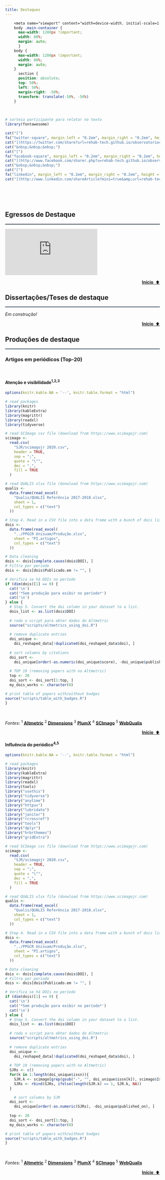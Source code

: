 ```yaml
---
title: Destaques
---
```



<!--script for computer/mobile devices-->
```css
    <meta name="viewport" content="width=device-width, initial-scale=1.0">
    body .main-container {
      max-width: 1280px !important;
      width: 80%;
      margin: auto;
      }
    body {
      max-width: 1280px !important;
      width: 80%;
      margin: auto;
    }
      section {
      position: absolute;
      top: 50%;
      left: 50%;
      margin-right: -50%;
      transform: translate(-50%, -50%)
    }
```

<!--script for narrow margins-->
<style type="text/css">
div.main-container {
  max-width: 1800px;
  margin-left: auto;
  margin-right: auto;
}
</style>

<!--script for inserting LOGO ABOVE THE TOC-->
<script>
  $(document).ready(function() {
    $('#TOC').parent().prepend('<div id=\"nav_logo\"><img src="Images/PPGCR.png"></div>');
  });
</script>
<style>
#nav_logo {
  width: 100%;
  margin-top: 20px;
}
</style>

<br>

<!--script for sharing-->
<p align="right">
```r
# sorteia participante para relatar no texto
library(fontawesome)

cat("[")
fa("twitter-square", margin_left = "0.2em", margin_right = "0.2em", height = "2em", width = "2em")
cat("](https://twitter.com/share?url=rehab-tech.github.io/observatoriocr/)")
cat("&nbsp;&nbsp;&nbsp;")
cat("[")
fa("facebook-square", margin_left = "0.2em", margin_right = "0.2em", height = "2em", width = "2em")
cat("](http://www.facebook.com/sharer.php?u=rehab-tech.github.io/observatoriocr/)")
cat("&nbsp;&nbsp;&nbsp;")
cat("[")
fa("linkedin", margin_left = "0.2em", margin_right = "0.2em", height = "2em", width = "2em")
cat("](http://www.linkedin.com/shareArticle?mini=true&amp;url=rehab-tech.github.io/observatoriocr/)")
```
</p>

<br>
<br>
<br>

## **Egressos de Destaque** {#egressos-destaque}

<!--script for generating HORIZONTAL LINE-->
<hr style="height:2px;border-width:0;color:#2C3E50;background-color:#2C3E50">

<div class="sizer" text-align:"center">
  <div class="embed-responsive embed-responsive-16by9">
    <iframe class="embed-responsive-item" src="https://www.youtube.com/embed/76131bUiBxs" frameborder="0" allow="accelerometer; autoplay; clipboard-write; encrypted-media; gyroscope; picture-in-picture" allowfullscreen>
    </iframe>
  </div>
</div>

<a style="float:right" href="#top"><b>Início &nbsp;</b>⬆️</a>

<br>

## **Dissertações/Teses de destaque** {#TCC-destaque}

<!--script for generating HORIZONTAL LINE-->
<hr style="height:2px;border-width:0;color:#2C3E50;background-color:#2C3E50">

*Em construção!*

<a style="float:right" href="#top"><b>Início &nbsp;</b>⬆️</a>

<br>

## **Produções de destaque** {#produtos-destaque}

<!--script for generating HORIZONTAL LINE-->
<hr style="height:2px;border-width:0;color:#2C3E50;background-color:#2C3E50">

### **Artigos em periódicos (Top-20)** {.tabset}

<br>

#### **Atenção e visibilidade^1,2,3^**

```r
options(knitr.kable.NA = '--', knitr.table.format = "html")

# read packages
library(knitr)
library(kableExtra)
library(magrittr)
library(readxl)
library(tidyverse)

# read SCImago csv file (download from https://www.scimagojr.com)
scimago <-
  read.csv(
    "SJR/scimagojr 2020.csv",
    header = TRUE,
    sep = ";",
    quote = "\"",
    dec = ",",
    fill = TRUE
  )

# read QUALIS xlsx file (donwload from https://www.scimagojr.com)
qualis <-
  data.frame(read_excel(
    "Qualis/QUALIS Referência 2017-2018.xlsx",
    sheet = 1,
    col_types = c("text")
  ))

# Step 4. Read in a CSV file into a data frame with a bunch of dois listed in one column.
dois <-
  data.frame(read_excel(
    "../PPGCR Unisuam/Produção.xlsx",
    sheet = "PI.artigos",
    col_types = c("text")
  ))

# Data cleaning
dois <- dois[complete.cases(dois$DOI), ]
# Filtra por período
dois <- dois[dois$Publicado.em != "", ]

# Verifica se há DOIs no período
if (dim(dois)[1] == 0) {
  cat('\n')
  cat('*Sem produção para exibir no período*')
  cat('\n')
} else {
  # Step 5. Convert the doi column in your dataset to a list.
  dois_list <- as.list(dois$DOI)
  
  # roda o script para obter dados do Altmetric
  source("scripts/altmetrics_using_doi.R")
  
  # remove duplicate entries
  doi_unique <-
    doi_reshaped_data[!duplicated(doi_reshaped_data$doi), ]
  
  # sort columns by citations
  doi_sort <-
    doi_unique[order(-as.numeric(doi_unique$score), -doi_unique$published_on), ]
  
  # TOP 10 (removing papers with no Altmetric)
  top <- 20
  doi_sort <- doi_sort[1:top, ]
  my_dois_works <- character(0)

# print table of papers with/without badges
source("scripts/table_with_badges.R")
}
```

<br>

*Fontes:*
^1^ [**Altmetric**](https://www.altmetric.com)
^2^ [**Dimensions**](https://www.dimensions.ai)
^3^ [**PlumX**](https://plu.mx)
^4^ [**SCImago**](https://www.scimagojr.com)
^5^ [**WebQualis**](https://sucupira.capes.gov.br/sucupira/public/consultas/coleta/veiculoPublicacaoQualis/listaConsultaGeralPeriodicos.jsf)

<a style="float:right" href="#top"><b>Início &nbsp;</b>⬆️</a>

<br>

#### **Influência do periódico^4,5^**

```r
options(knitr.kable.NA = '--', knitr.table.format = "html")

# read packages
library(knitr)
library(kableExtra)
library(magrittr)
library(readxl)
library(tools)
library("usethis")
library("tidyverse")
library("anytime")
library("httpuv")
library("lubridate")
library("janitor")
library("rcrossref")
library("tools")
library("dplyr")
library("hrbrthemes")
library("gridExtra")

# read SCImago csv file (download from https://www.scimagojr.com)
scimago <-
  read.csv(
    "SJR/scimagojr 2020.csv",
    header = TRUE,
    sep = ";",
    quote = "\"",
    dec = ",",
    fill = TRUE
  )

# read QUALIS xlsx file (donwload from https://www.scimagojr.com)
qualis <-
  data.frame(read_excel(
    "Qualis/QUALIS Referência 2017-2018.xlsx",
    sheet = 1,
    col_types = c("text")
  ))

# Step 4. Read in a CSV file into a data frame with a bunch of dois listed in one column.
dois <-
  data.frame(read_excel(
    "../PPGCR Unisuam/Produção.xlsx",
    sheet = "PI.artigos",
    col_types = c("text")
  ))

# Data cleaning
dois <- dois[complete.cases(dois$DOI), ]
# Filtra por período
dois <- dois[dois$Publicado.em != "", ]

# Verifica se há DOIs no período
if (dim(dois)[1] == 0) {
  cat('\n')
  cat('*Sem produção para exibir no período*')
  cat('\n')
} else {
  # Step 5. Convert the doi column in your dataset to a list.
  dois_list <- as.list(dois$DOI)
  
  # roda o script para obter dados do Altmetric
  source("scripts/altmetrics_using_doi.R")
  
  # remove duplicate entries
  doi_unique <-
    doi_reshaped_data[!duplicated(doi_reshaped_data$doi), ]
  
  # TOP 10 (removing papers with no Altmetric)
  SJRs <- c()
  for(k in 1:length(doi_unique$issn)){
    SJR.k <- scimago[grep(gsub("-", "", doi_unique$issn[k]), scimago$Issn), 6]
    SJRs <- rbind(SJRs, ifelse(length(SJR.k) == 1, SJR.k, NA))
  }

    # sort columns by SJR
  doi_sort <-
    doi_unique[order(-as.numeric(SJRs), -doi_unique$published_on), ]
  
  top <- 20
  doi_sort <- doi_sort[1:top, ]
  my_dois_works <- character(0)

# print table of papers with/without badges
source("scripts/table_with_badges.R")
}
```

<br>

*Fontes:*
^1^ [**Altmetric**](https://www.altmetric.com)
^2^ [**Dimensions**](https://www.dimensions.ai)
^3^ [**PlumX**](https://plu.mx)
^4^ [**SCImago**](https://www.scimagojr.com)
^5^ [**WebQualis**](https://sucupira.capes.gov.br/sucupira/public/consultas/coleta/veiculoPublicacaoQualis/listaConsultaGeralPeriodicos.jsf)

<a style="float:right" href="#top"><b>Início &nbsp;</b>⬆️</a>

<br>

<!--script for generating ALTMETRIC badges-->
<script type='text/javascript' src='https://d1bxh8uas1mnw7.cloudfront.net/assets/embed.js'></script>

<!--script for generating multiple DIMENSIONS badges-->
<script async src="https://badge.dimensions.ai/badge.js" charset="utf-8"></script>

<!--script for generating multiple PLUMX badges-->
<script type="text/javascript" src="//cdn.plu.mx/widget-all.js"></script>
